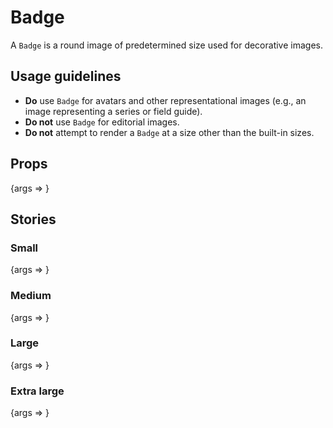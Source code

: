 
<Meta title="Content/Badge" component={Badge} />

# Badge

A `Badge` is a round image of predetermined size used for decorative images.

## Usage guidelines

- **Do** use `Badge` for avatars and other representational images (e.g., an image representing a series or field guide).
- **Do not** use `Badge` for editorial images.
- **Do not** attempt to render a `Badge` at a size other than the built-in sizes.

## Props

<Canvas>
	<Story
		args={{
			alt: 'Mindful Money',
			imageUrl: 'https://cms.qz.com/wp-content/uploads/2020/03/MM_promo.png?w=2000',
		}}
		name="Default"
	>
		{args => <Badge {...args} />}
	</Story>
</Canvas>

<ArgsTable story="Default" />

## Stories

### Small

<Canvas>
	<Story
		args={{
			alt: 'Mindful Money',
			imageUrl: 'https://cms.qz.com/wp-content/uploads/2020/03/MM_promo.png?w=2000',
			size: 'small',
		}}
		name="Small"
	>
		{args => <Badge {...args} />}
	</Story>
</Canvas>

### Medium

<Canvas>
	<Story
		args={{
			alt: 'Mindful Money',
			imageUrl: 'https://cms.qz.com/wp-content/uploads/2020/03/MM_promo.png?w=2000',
			size: 'medium',
		}}
		name="Medium"
	>
		{args => <Badge {...args} />}
	</Story>
</Canvas>

### Large

<Canvas>
	<Story
		args={{
			alt: 'Mindful Money',
			imageUrl: 'https://cms.qz.com/wp-content/uploads/2020/03/MM_promo.png?w=2000',
			size: 'large',
		}}
		name="Large"
	>
		{args => <Badge {...args} />}
	</Story>
</Canvas>

### Extra large

<Canvas>
	<Story
		args={{
			alt: 'Mindful Money',
			imageUrl: 'https://cms.qz.com/wp-content/uploads/2020/03/MM_promo.png?w=2000',
			size: 'extra-large',
		}}
		name="Extra large"
	>
		{args => <Badge {...args} />}
	</Story>
</Canvas>
